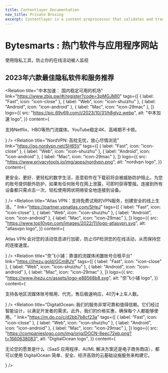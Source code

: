 ```yaml
---
title: Contentlayer Documentation
nav_title: Private Brosing
excerpt: Contentlayer is a content preprocessor that validates and transforms your content into type-safe JSON you can easily import into your application.
---
```


# Bytesmarts : 热门软件与应用程序网站

使用隐私工具，防止你的在线活动被人监视

## 2023年六款最佳隐私软件和服务推荐

<Relation
  title="中本加速： 国内稳定可用的机场"
  link="https://www.zbjs.pw/#/register?code=3pMGJMl0"
  tags={[
    { label: "Fast", icon: "icon-close" },
    { label: "Web", icon: "icon-shuizhu" },
    { label: "Android", icon: "icon-android" },
    { label: "Mac", icon: "icon-29mac" },
  ]}
  logo={{
    src: "https://pic.69v69.com/i/2023/10/31/h8glvz.webp",
    alt: "中本加速 logo",
  }}
  content={<p>支持Netflix、HBO等热门流媒体。YouTube稳定4K、高峰期不卡顿。</p>}
/>
<Relation
  title="NordVPN: 高枕无忧，放心尽情浏览"
  link="https://go.nordvpn.net/SH65V"
  tags={[
    { label: "Fast", icon: "icon-close" },
    { label: "Web", icon: "icon-shuizhu" },
    { label: "Android", icon: "icon-android" },
    { label: "Mac", icon: "icon-29mac" },
  ]}
  logo={{
    src: "https://www.privacytools.io/img/apps/nordvpn.png",
    alt: "nordvpn logo",
  }}
  content={
    <p>
      更安全、更好、更轻松的数字生活，恶意软件在下载前将会被威胁防护阻止。为您的账号提供额外防护，如果有任何账号在网上泄露，可即时获得警报。连接到所有设备都只需点击一次，轻松使用网状网络安全地连接到设备。
    </p>
  }
/>
<Relation
  title="Atlas VPN：支持免费试用的VPN服务，创建安全的线上生活。"
  link="https://partner.vpnatlas.com/SHeJ"
  tags={[
    { label: "Fast", icon: "icon-close" },
    { label: "Web", icon: "icon-shuizhu" },
    { label: "Android", icon: "icon-android" },
    { label: "Mac", icon: "icon-29mac" },
  ]}
  logo={{
    src: "https://www.top10vpn.com/images/2022/11/logo-atlasvpn.svg",
    alt: "atlasvpn logo",
  }}
  content={
    <p>
      Atlas VPN
      会对您的活动信息进行加密，防止ISP检测您的在线活动，从而保持您的连接速度。
    </p>
  }
/>
<Relation
  title="奈飞小铺：靠谱的流媒体闲置账号合租平台"
  link="https://ihezu.gold/GCm8UV"
  tags={[
    { label: "Fast", icon: "icon-close" },
    { label: "Web", icon: "icon-shuizhu" },
    { label: "Android", icon: "icon-android" },
    { label: "Mac", icon: "icon-29mac" },
  ]}
  logo={{
    src: "https://www.ihezu.cn/assets/logo-e88568b8.svg",
    alt: "奈飞小铺 logo",
  }}
  content={
    <p>支持各地区流媒体账号租用、代充，售后极速响应，40万➕上车人数。</p>
  }
/>
<Relation
  title="DigitalOcean: 我们的服务非常可靠和值得信赖。它们经过智能设计，以满足开发者的需求。此外，我们的价格实惠，确保每个人都能够使用。"
  link="https://m.do.co/c/d2bb7b8cf23a"
  tags={[
    { label: "Fast", icon: "icon-close" },
    { label: "Web", icon: "icon-shuizhu" },
    { label: "Android", icon: "icon-android" },
    { label: "Mac", icon: "icon-29mac" },
  ]}
  logo={{
    src: "https://companieslogo.com/img/orig/DOCN-6eec72eb.png?t=1660638083",
    alt: "DigitalOcean logo",
  }}
  content={
    <p>
      无论您的愿景是什么（SaaS 应用程序、AI/ML
      解决方案还是电子商务商店），都可以使用 DigitalOcean
      简单、安全、经济高效的云基础设施服务来构建它。
    </p>
  }
/>
